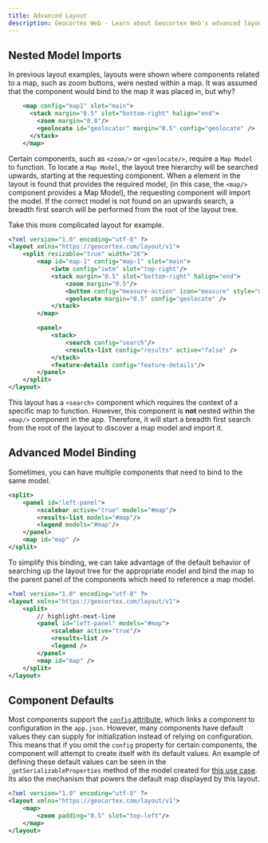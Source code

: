 ```yaml
---
title: Advanced Layout
description: Geocortex Web - Learn about Geocortex Web's advanced layout configuration options
---
```


## Nested Model Imports

In previous layout examples, layouts were shown where components related to a map, such as zoom buttons, were nested within a map. It was assumed that the component would bind to the map it was placed in, but why?

```xml
    <map config="map1" slot="main">
      <stack margin="0.5" slot="bottom-right" halign="end">
        <zoom margin="0.8"/>
        <geolocate id="geolocator" margin="0.5" config="geolocate" />
      </stack>
    </map>
```

Certain components, such as `<zoom/>` or `<geolocate/>`, require a `Map Model` to function. To locate a `Map Model`, the layout tree hierarchy will be searched upwards, starting at the requesting component. When a element in the layout is found that provides the required model, (in this case, the `<map/>` component provides a Map Model), the requesting component will import the model. If the correct model is not found on an upwards search, a breadth first search will be performed from the root of the layout tree.

Take this more complicated layout for example.

```xml
<?xml version="1.0" encoding="utf-8" ?>
<layout xmlns="https://geocortex.com/layout/v1">
    <split resizable="true" width="26">
        <map id="map-1" config="map-1" slot="main">
            <iwtm config="iwtm" slot="top-right"/>
            <stack margin="0.5" slot="bottom-right" halign="end">
                <zoom margin="0.5"/>
                <button config="measure-action" icon="measure" style="map-widget" margin="0.5"/>
                <geolocate margin="0.5" config="geolocate" />
            </stack>
        </map>

        <panel>
            <stack>
                <search config="search"/>
                <results-list config="results" active="false" />
            </stack>
            <feature-details config="feature-details"/>
        </panel>
    </split>
</layout>
```

This layout has a `<search>` component which requires the context of a specific map to function. However, this component is **not** nested within the `<map/>` component in the app. Therefore, it will start a breadth first search from the root of the layout to discover a map model and import it.

## Advanced Model Binding

Sometimes, you can have multiple components that need to bind to the same model.

```xml
<split>
    <panel id="left-panel">
        <scalebar active="true" models="#map"/>
        <results-list models="#map"/>
        <legend models="#map"/>
    </panel>
    <map id="map" />
</split>
```

To simplify this binding, we can take advantage of the default behavior of searching up the layout tree for the appropriate model and bind the map to the parent panel of the components which need to reference a map model.

```xml
<?xml version="1.0" encoding="utf-8" ?>
<layout xmlns="https://geocortex.com/layout/v1">
    <split>
        // highlight-next-line
        <panel id="left-panel" models="#map">
            <scalebar active="true"/>
            <results-list />
            <legend />
        </panel>
        <map id="map" />
    </split>
</layout>
```

## Component Defaults

Most components support the [`config` attribute](concepts-app-config.mdx#linking-layout-to-app-config), which links a component to configuration in the `app.json`. However, many components have default values they can supply for initialization instead of relying on configuration. This means that if you omit the `config` property for certain components, the component will attempt to create itself with its default values. An example of defining these default values can be seen in the `_getSerializableProperties` method of the model created for [this use case](usecases-implement-component-participate-app-config.mdx#participating-in-the-configuration-lifecycle). Its also the mechanism that powers the default map displayed by this layout.

```xml
<?xml version="1.0" encoding="utf-8" ?>
<layout xmlns="https://geocortex.com/layout/v1">
    <map>
        <zoom padding="0.5" slot="top-left"/>
    </map>
</layout>
```
